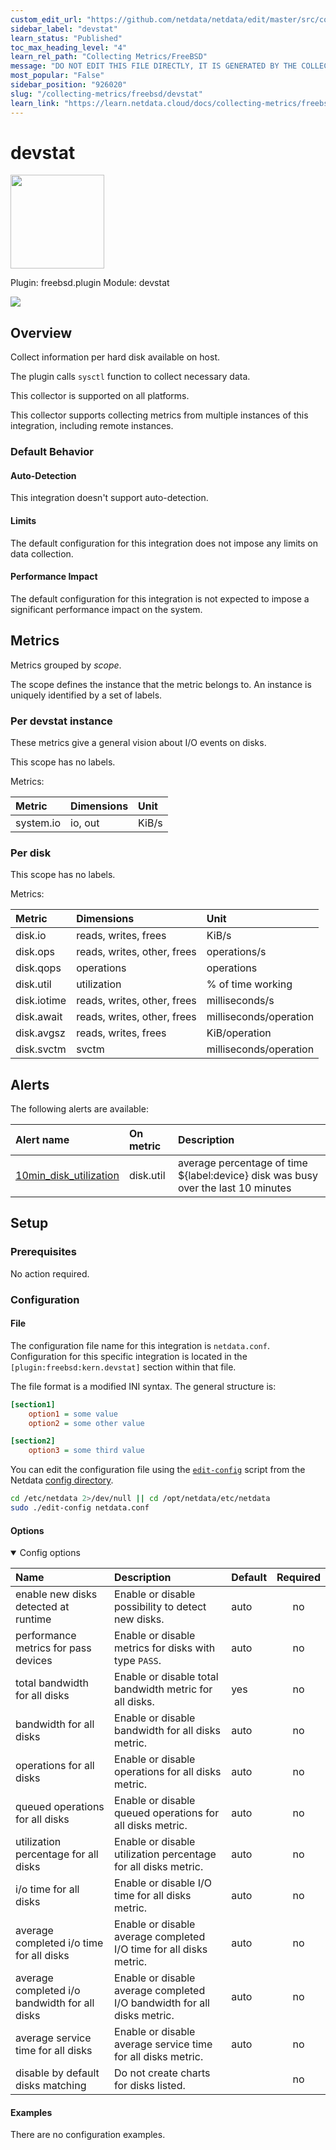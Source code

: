 ```yaml
---
custom_edit_url: "https://github.com/netdata/netdata/edit/master/src/collectors/freebsd.plugin/metadata.yaml"
sidebar_label: "devstat"
learn_status: "Published"
toc_max_heading_level: "4"
learn_rel_path: "Collecting Metrics/FreeBSD"
message: "DO NOT EDIT THIS FILE DIRECTLY, IT IS GENERATED BY THE COLLECTOR'S metadata.yaml FILE"
most_popular: "False"
sidebar_position: "926020"
slug: "/collecting-metrics/freebsd/devstat"
learn_link: "https://learn.netdata.cloud/docs/collecting-metrics/freebsd/devstat"
---
```



# devstat


<img src="https://netdata.cloud/img/hard-drive.svg" width="150"/>


Plugin: freebsd.plugin
Module: devstat

<img src="https://img.shields.io/badge/maintained%20by-Netdata-%2300ab44" />

## Overview

Collect information per hard disk available on host.

The plugin calls `sysctl` function to collect necessary data.

This collector is supported on all platforms.

This collector supports collecting metrics from multiple instances of this integration, including remote instances.


### Default Behavior

#### Auto-Detection

This integration doesn't support auto-detection.

#### Limits

The default configuration for this integration does not impose any limits on data collection.

#### Performance Impact

The default configuration for this integration is not expected to impose a significant performance impact on the system.


## Metrics

Metrics grouped by *scope*.

The scope defines the instance that the metric belongs to. An instance is uniquely identified by a set of labels.



### Per devstat instance

These metrics give a general vision about I/O events on disks.

This scope has no labels.

Metrics:

| Metric | Dimensions | Unit |
|:------|:----------|:----|
| system.io | io, out | KiB/s |

### Per disk



This scope has no labels.

Metrics:

| Metric | Dimensions | Unit |
|:------|:----------|:----|
| disk.io | reads, writes, frees | KiB/s |
| disk.ops | reads, writes, other, frees | operations/s |
| disk.qops | operations | operations |
| disk.util | utilization | % of time working |
| disk.iotime | reads, writes, other, frees | milliseconds/s |
| disk.await | reads, writes, other, frees | milliseconds/operation |
| disk.avgsz | reads, writes, frees | KiB/operation |
| disk.svctm | svctm | milliseconds/operation |



## Alerts


The following alerts are available:

| Alert name  | On metric | Description |
|:------------|:----------|:------------|
| [ 10min_disk_utilization ](https://github.com/netdata/netdata/blob/master/src/health/health.d/disks.conf) | disk.util | average percentage of time $\{label:device} disk was busy over the last 10 minutes |


## Setup

### Prerequisites

No action required.

### Configuration

#### File

The configuration file name for this integration is `netdata.conf`.
Configuration for this specific integration is located in the `[plugin:freebsd:kern.devstat]` section within that file.

The file format is a modified INI syntax. The general structure is:

```ini
[section1]
    option1 = some value
    option2 = some other value

[section2]
    option3 = some third value
```
You can edit the configuration file using the [`edit-config`](/docs/netdata-agent/configuration#edit-a-configuration-file-using-edit-config) script from the
Netdata [config directory](/docs/netdata-agent/configuration#the-netdata-config-directory).

```bash
cd /etc/netdata 2>/dev/null || cd /opt/netdata/etc/netdata
sudo ./edit-config netdata.conf
```
#### Options



<details open>
<summary>Config options</summary>

| Name | Description | Default | Required |
|:----|:-----------|:-------|:--------:|
| enable new disks detected at runtime | Enable or disable possibility to detect new disks. | auto | no |
| performance metrics for pass devices | Enable or disable metrics for disks with type `PASS`. | auto | no |
| total bandwidth for all disks | Enable or disable total bandwidth metric for all disks. | yes | no |
| bandwidth for all disks | Enable or disable bandwidth for all disks metric. | auto | no |
| operations for all disks | Enable or disable operations for all disks metric. | auto | no |
| queued operations for all disks | Enable or disable queued operations for all disks  metric. | auto | no |
| utilization percentage for all disks | Enable or disable utilization percentage for all disks metric. | auto | no |
| i/o time for all disks | Enable or disable I/O time for all disks metric. | auto | no |
| average completed i/o time for all disks | Enable or disable average completed I/O time for all disks metric. | auto | no |
| average completed i/o bandwidth for all disks | Enable or disable average completed I/O bandwidth for all disks metric. | auto | no |
| average service time for all disks | Enable or disable average service time for all disks metric. | auto | no |
| disable by default disks matching | Do not create charts for disks listed. |  | no |

</details>

#### Examples
There are no configuration examples.


